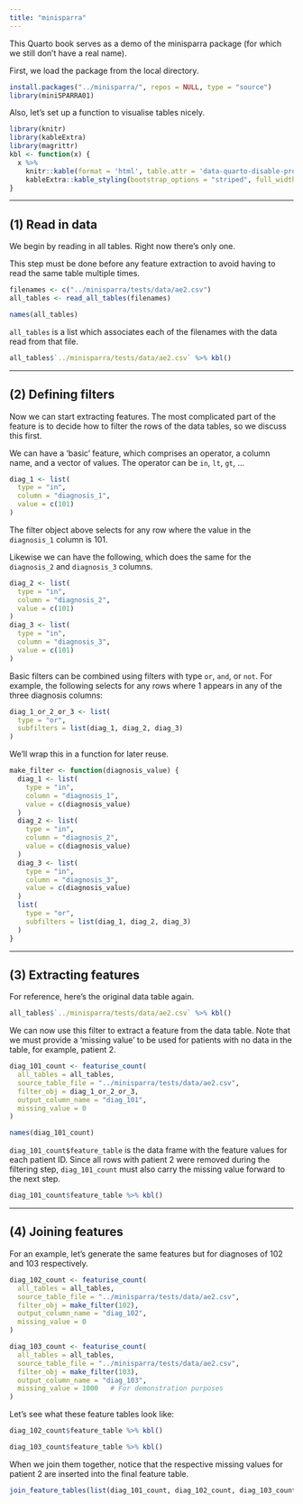 ```yaml
---
title: "minisparra"
---
```


This Quarto book serves as a demo of the minisparra package (for which we still don't have a real name).

First, we load the package from the local directory.

```r
install.packages("../minisparra/", repos = NULL, type = "source")
library(miniSPARRA01)
```

Also, let's set up a function to visualise tables nicely.

```r
library(knitr)
library(kableExtra)
library(magrittr)
kbl <- function(x) {
  x %>%
    knitr::kable(format = 'html', table.attr = 'data-quarto-disable-processing="true"') %>%
    kableExtra::kable_styling(bootstrap_options = "striped", full_width = FALSE)
}
```

-----

## (1) Read in data

We begin by reading in all tables. Right now there's only one.

This step must be done before any feature extraction to avoid having to read the same table multiple times.

```r
filenames <- c("../minisparra/tests/data/ae2.csv")
all_tables <- read_all_tables(filenames)

names(all_tables)
```

`all_tables` is a list which associates each of the filenames with the data read from that file.

```r
all_tables$`../minisparra/tests/data/ae2.csv` %>% kbl()
```

-----

## (2) Defining filters

Now we can start extracting features.
The most complicated part of the feature is to decide how to filter the rows of the data tables, so we discuss this first.

We can have a 'basic' feature, which comprises an operator, a column name, and a vector of values.
The operator can be `in`, `lt`, `gt`, ...

```r
diag_1 <- list(
  type = "in",
  column = "diagnosis_1",
  value = c(101)
)
```

The filter object above selects for any row where the value in the `diagnosis_1` column is 101.

Likewise we can have the following, which does the same for the `diagnosis_2` and `diagnosis_3` columns.

```r
diag_2 <- list(
  type = "in",
  column = "diagnosis_2",
  value = c(101)
)
diag_3 <- list(
  type = "in",
  column = "diagnosis_3",
  value = c(101)
)
```

Basic filters can be combined using filters with type `or`, `and`, or `not`.
For example, the following selects for any rows where 1 appears in any of the three diagnosis columns:

```r
diag_1_or_2_or_3 <- list(
  type = "or",
  subfilters = list(diag_1, diag_2, diag_3)
)
```

We'll wrap this in a function for later reuse.

```r
make_filter <- function(diagnosis_value) {
  diag_1 <- list(
    type = "in",
    column = "diagnosis_1",
    value = c(diagnosis_value)
  )
  diag_2 <- list(
    type = "in",
    column = "diagnosis_2",
    value = c(diagnosis_value)
  )
  diag_3 <- list(
    type = "in",
    column = "diagnosis_3",
    value = c(diagnosis_value)
  )
  list(
    type = "or",
    subfilters = list(diag_1, diag_2, diag_3)
  )
}
```

---

## (3) Extracting features

For reference, here's the original data table again.

```r
all_tables$`../minisparra/tests/data/ae2.csv` %>% kbl()
```

We can now use this filter to extract a feature from the data table.
Note that we must provide a 'missing value' to be used for patients with no data in the table, for example, patient 2.

```r
diag_101_count <- featurise_count(
  all_tables = all_tables,
  source_table_file = "../minisparra/tests/data/ae2.csv",
  filter_obj = diag_1_or_2_or_3,
  output_column_name = "diag_101",
  missing_value = 0
)

names(diag_101_count)
```

`diag_101_count$feature_table` is the data frame with the feature values for each patient ID.
Since all rows with patient 2 were removed during the filtering step, `diag_101_count` must also carry the missing value forward to the next step.

```r
diag_101_count$feature_table %>% kbl()
```

---

## (4) Joining features

For an example, let's generate the same features but for diagnoses of 102 and 103 respectively.

```r
diag_102_count <- featurise_count(
  all_tables = all_tables,
  source_table_file = "../minisparra/tests/data/ae2.csv",
  filter_obj = make_filter(102),
  output_column_name = "diag_102",
  missing_value = 0
)

diag_103_count <- featurise_count(
  all_tables = all_tables,
  source_table_file = "../minisparra/tests/data/ae2.csv",
  filter_obj = make_filter(103),
  output_column_name = "diag_103",
  missing_value = 1000   # For demonstration purposes
)
```

Let's see what these feature tables look like:

```r
diag_102_count$feature_table %>% kbl()
```

```r
diag_103_count$feature_table %>% kbl()
```

When we join them together, notice that the respective missing values for patient 2 are inserted into the final feature table.

```r
join_feature_tables(list(diag_101_count, diag_102_count, diag_103_count)) %>% kbl()
```
